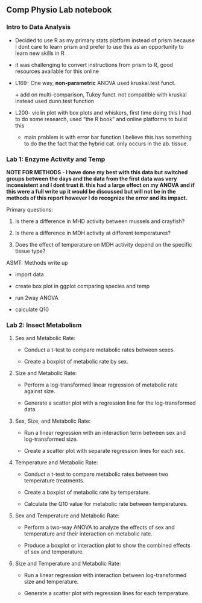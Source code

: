 ## Comp Physio Lab notebook

### Intro to Data Analysis

-   Decided to use R as my primary stats platform instead of prism because I dont care to learn prism and prefer to use this as an opportunity to learn new skills in R

-   it was challenging to convert instructions from prism to R, good resources available for this online

-   L169- One way, **non-parametric** ANOVA used kruskal.test funct.

    \+ add on multi-comparison, Tukey funct. not compatible with kruskal instead used dunn.test function

-   L200- violin plot with box plots and whiskers, first time doing this I had to do some research, used "the R book" and online platforms to build this

    -   main problem is with error bar function I believe this has something to do the the fact that the hybrid cat. only occurs in the ab. tissue.

### Lab 1: Enzyme Activity and Temp

**NOTE FOR METHODS - I have done my best with this data but switched groups between the days and the data from the first data was very inconsistent and I dont trust it. this had a large effect on my ANOVA and if this were a full write up it would be discussed but will not be in the methods of this report however I do recognize the error and its impact.**

Primary questions:

1.  Is there a difference in MHD activity between mussels and crayfish?

2.  Is there a difference in MDH activity at different temperatures?

3.  Does the effect of temperature on MDH activity depend on the specific tissue type?

ASMT: Methods write up

-   import data

-   create box plot in ggplot comparing species and temp

-   run 2way ANOVA

-   calculate Q10

### Lab 2: Insect Metabolism

1.  Sex and Metabolic Rate:

    -   Conduct a t-test to compare metabolic rates between sexes.

    -   Create a boxplot of metabolic rate by sex.

2.  Size and Metabolic Rate:

    -   Perform a log-transformed linear regression of metabolic rate against size.

    -   Generate a scatter plot with a regression line for the log-transformed data.

3.  Sex, Size, and Metabolic Rate:

    -   Run a linear regression with an interaction term between sex and log-transformed size.

    -   Create a scatter plot with separate regression lines for each sex.

4.  Temperature and Metabolic Rate:

    -   Conduct a t-test to compare metabolic rates between two temperature treatments.

    -   Create a boxplot of metabolic rate by temperature.

    -   Calculate the Q10 value for metabolic rate between temperatures.

5.  Sex and Temperature and Metabolic Rate:

    -   Perform a two-way ANOVA to analyze the effects of sex and temperature and their interaction on metabolic rate.

    -   Produce a boxplot or interaction plot to show the combined effects of sex and temperature.

6.  Size and Temperature and Metabolic Rate:

    -   Run a linear regression with interaction between log-transformed size and temperature.

    -   Generate a scatter plot with regression lines for each temperature.
